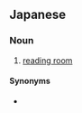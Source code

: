 ==Japanese==
{{ja-kanjitab|どく|しょ|しつ|yomi=on}}

===Noun===
{{ja-noun|どくしょしつ}}

# [[reading room]]

====Synonyms====
* {{ja-r|閲覧室|えつらんしつ}}
